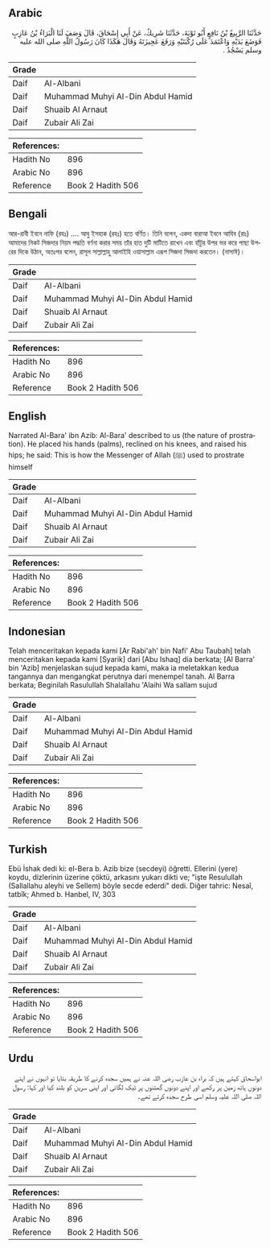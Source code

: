 ## Arabic


<div dir="rtl" lang="ar" style={{fontSize:'larger',backgroundColor:'#f8f9fa',padding:20}}>
حَدَّثَنَا الرَّبِيعُ بْنُ نَافِعٍ أَبُو تَوْبَةَ، حَدَّثَنَا شَرِيكٌ، عَنْ أَبِي إِسْحَاقَ، قَالَ وَصَفَ لَنَا الْبَرَاءُ بْنُ عَازِبٍ فَوَضَعَ يَدَيْهِ وَاعْتَمَدَ عَلَى رُكْبَتَيْهِ وَرَفَعَ عَجِيزَتَهُ وَقَالَ هَكَذَا كَانَ رَسُولُ اللَّهِ صلى الله عليه وسلم يَسْجُدُ ‏.‏
</div>
<div style={{backgroundColor:'#f8f9fa',padding:20, marginBottom: 10}}><table> <thead> <tr> <th>Grade</th> <th></th> </tr> </thead> <tbody> <tr><td>Daif</td><td>Al-Albani</td></tr><tr><td>Daif</td><td>Muhammad Muhyi Al-Din Abdul Hamid</td></tr><tr><td>Daif</td><td>Shuaib Al Arnaut</td></tr><tr><td>Daif</td><td>Zubair Ali Zai</td></tr></tbody></table><table> <thead> <tr> <th>References:</th> <th></th> </tr> </thead> <tbody><tr><td>Hadith No</td><td>896</td></tr><tr><td>Arabic No</td><td>896</td></tr><tr><td>Reference</td><td>Book 2 Hadith 506</td></tr></tbody></table></div>

## Bengali


<div dir="ltr" lang="bn" style={{fontSize:'larger',backgroundColor:'#f8f9fa',padding:20}}>
আর-রাবী ইবনে নাফি (রহঃ) .... আবু ইসহাক (রহঃ) হতে বর্ণিত। তিনি বলেন, একদা বারাআ ইবনে আযিব (রাঃ) আমাদের নিকট সিজদার নিয়ম পদ্ধতি বর্ণনা করার সময় তাঁর হাত দুটি মাটিতে রাখেন এবং হাঁটুর উপর ভর করে পাছা উপরের দিকে উঠান, অতঃপর বলেন, রাসূল সাল্লাল্লাহু আলাইহি ওয়াসাল্লাম এরূপ সিজদা সিজদা করতেন। (নাসাঈ)।
</div>
<div style={{backgroundColor:'#f8f9fa',padding:20, marginBottom: 10}}><table> <thead> <tr> <th>Grade</th> <th></th> </tr> </thead> <tbody> <tr><td>Daif</td><td>Al-Albani</td></tr><tr><td>Daif</td><td>Muhammad Muhyi Al-Din Abdul Hamid</td></tr><tr><td>Daif</td><td>Shuaib Al Arnaut</td></tr><tr><td>Daif</td><td>Zubair Ali Zai</td></tr></tbody></table><table> <thead> <tr> <th>References:</th> <th></th> </tr> </thead> <tbody><tr><td>Hadith No</td><td>896</td></tr><tr><td>Arabic No</td><td>896</td></tr><tr><td>Reference</td><td>Book 2 Hadith 506</td></tr></tbody></table></div>

## English


<div dir="ltr" lang="en" style={{fontSize:'larger',backgroundColor:'#f8f9fa',padding:20}}>
Narrated Al-Bara' ibn Azib: Al-Bara' described to us (the nature of prostration). He placed his hands (palms), reclined on his knees, and raised his hips; he said: This is how the Messenger of Allah (ﷺ) used to prostrate himself
</div>
<div style={{backgroundColor:'#f8f9fa',padding:20, marginBottom: 10}}><table> <thead> <tr> <th>Grade</th> <th></th> </tr> </thead> <tbody> <tr><td>Daif</td><td>Al-Albani</td></tr><tr><td>Daif</td><td>Muhammad Muhyi Al-Din Abdul Hamid</td></tr><tr><td>Daif</td><td>Shuaib Al Arnaut</td></tr><tr><td>Daif</td><td>Zubair Ali Zai</td></tr></tbody></table><table> <thead> <tr> <th>References:</th> <th></th> </tr> </thead> <tbody><tr><td>Hadith No</td><td>896</td></tr><tr><td>Arabic No</td><td>896</td></tr><tr><td>Reference</td><td>Book 2 Hadith 506</td></tr></tbody></table></div>

## Indonesian


<div dir="ltr" lang="id" style={{fontSize:'larger',backgroundColor:'#f8f9fa',padding:20}}>
Telah menceritakan kepada kami [Ar Rabi'ah' bin Nafi' Abu Taubah] telah menceritakan kepada kami [Syarik] dari [Abu Ishaq] dia berkata; [Al Barra' bin 'Azib] menjelaskan sujud kepada kami, maka ia meletakkan kedua tangannya dan mengangkat perutnya dari menempel tanah. Al Barra berkata; Beginilah Rasulullah Shalallahu 'Alaihi Wa sallam sujud
</div>
<div style={{backgroundColor:'#f8f9fa',padding:20, marginBottom: 10}}><table> <thead> <tr> <th>Grade</th> <th></th> </tr> </thead> <tbody> <tr><td>Daif</td><td>Al-Albani</td></tr><tr><td>Daif</td><td>Muhammad Muhyi Al-Din Abdul Hamid</td></tr><tr><td>Daif</td><td>Shuaib Al Arnaut</td></tr><tr><td>Daif</td><td>Zubair Ali Zai</td></tr></tbody></table><table> <thead> <tr> <th>References:</th> <th></th> </tr> </thead> <tbody><tr><td>Hadith No</td><td>896</td></tr><tr><td>Arabic No</td><td>896</td></tr><tr><td>Reference</td><td>Book 2 Hadith 506</td></tr></tbody></table></div>

## Turkish


<div dir="ltr" lang="tr" style={{fontSize:'larger',backgroundColor:'#f8f9fa',padding:20}}>
Ebü İshak dedi ki: el-Bera b. Azib bize (secdeyi) öğretti. Ellerini (yere) koydu, dizlerinin üzerine çöktü, arkasını yukarı dikti ve; "işte Resulullah (Sallallahu aleyhi ve Sellem) böyle secde ederdi" dedi. Diğer tahric: Nesaî, tatbîk; Ahmed b. Hanbel, IV, 303
</div>
<div style={{backgroundColor:'#f8f9fa',padding:20, marginBottom: 10}}><table> <thead> <tr> <th>Grade</th> <th></th> </tr> </thead> <tbody> <tr><td>Daif</td><td>Al-Albani</td></tr><tr><td>Daif</td><td>Muhammad Muhyi Al-Din Abdul Hamid</td></tr><tr><td>Daif</td><td>Shuaib Al Arnaut</td></tr><tr><td>Daif</td><td>Zubair Ali Zai</td></tr></tbody></table><table> <thead> <tr> <th>References:</th> <th></th> </tr> </thead> <tbody><tr><td>Hadith No</td><td>896</td></tr><tr><td>Arabic No</td><td>896</td></tr><tr><td>Reference</td><td>Book 2 Hadith 506</td></tr></tbody></table></div>

## Urdu


<div dir="rtl" lang="ur" style={{fontSize:'larger',backgroundColor:'#f8f9fa',padding:20}}>
ابواسحاق کہتے ہیں کہ براء بن عازب رضی اللہ عنہ نے ہمیں سجدہ کرنے کا طریقہ بتایا تو انہوں نے اپنے دونوں ہاتھ زمین پر رکھے اور اپنے دونوں گھٹنوں پر ٹیک لگائی اور اپنی سرین کو بلند کیا اور کہا: رسول اللہ صلی اللہ علیہ وسلم اسی طرح سجدہ کرتے تھے۔
</div>
<div style={{backgroundColor:'#f8f9fa',padding:20, marginBottom: 10}}><table> <thead> <tr> <th>Grade</th> <th></th> </tr> </thead> <tbody> <tr><td>Daif</td><td>Al-Albani</td></tr><tr><td>Daif</td><td>Muhammad Muhyi Al-Din Abdul Hamid</td></tr><tr><td>Daif</td><td>Shuaib Al Arnaut</td></tr><tr><td>Daif</td><td>Zubair Ali Zai</td></tr></tbody></table><table> <thead> <tr> <th>References:</th> <th></th> </tr> </thead> <tbody><tr><td>Hadith No</td><td>896</td></tr><tr><td>Arabic No</td><td>896</td></tr><tr><td>Reference</td><td>Book 2 Hadith 506</td></tr></tbody></table></div>